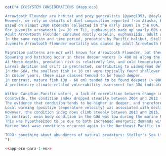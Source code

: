 \clearpage

```r
cat("# ECOSYSTEM CONSIDERATIONS {#app:eco}

Arrowtooth Flounder are habitat and prey generalists [@yang1993, @doyle2018]. 
However, we rely on details of diet composition reported from Alaska, because no diet data are collected on any of the surveys used in this assessment. 
Based on almost 2000 stomachs collected in the early 1990s in the GOA, Arrowtooth Flounder consume a diet dominated by zooplankton, fish, and benthic invertebrates [@yang1993, @goa2019]. 
For juvenile arrowtooth (<= 20 cm TL), euphausiids made up nearly 60% of their diet, followed by capelin at 24%. 
Adult Arrowtooth Flounder consumed mostly capelin, euphausiids, adult and juvenile pollock, Pandalid shrimp, herring, and other forage fish, none of which account for more than 22% of the overall diet. 
In the same region and time period, predation by Pacific halibut, Steller sea lions, and Pacific cod together explained about 10% of adult arrowtooth mortality and the flatfish trawl fishery accounted for 2% [@goa2019]. 
Juvenile Arrowtooth Flounder mortality was caused by adult Arrowtooth Flounder, and both adult and juvenile pollock, but the total of these mortality sources is less than 7% of juvenile arrowtooth production [@goa2019].

Migration patterns are not well known for Arrowtooth Flounder, but there is some indication that larger fish may migrate to deeper water in winter and shallower water in summer [@arf1995]. 
Spawning and hatching occur in these deeper waters (> 400 m) along the continental shelf break in winter [@blood2007]. 
At these depths, predation risk is relatively low, and cold temperatures along with intrinsically low metabolic rates ensure extended availability of yolk reserves, lowering the risk of larval starvation [@doyle2018]. 
Larval duration and drift is protracted, contributing to widespread delivery of larvae to coastal, continental shelf and slope waters, resulting in low connectivity between spawning and settlement areas [@doyle2018]. 
In the GOA, the smallest fish (< 10 cm) were typically found shallower than 200 m with all immature fish (< 30 cm) concentrating at < 400 m. 
In colder years, these size classes tended to be found deeper. 
In contrast, mature fish (30 - 60 cm) tended to be found deepest (> 800 m) in warmer years [@doyle2018]. 
A preliminary climate-related vulnerability assessment for GOA indicated low risk, high resilience overall; however, there exists some potential stage-specific sensitivity to temporal mis-match between larvae and zooplankton prey with increased temperatures [@doyle2018]. 

Within Canadian Pacific waters, a lack of correlation between change in abundance and changes in condition suggests that bottom-up ecosystem effects are unlikely to be driving overall stock status for Arrowtooth Flounder. 
Coastwide, the condition index dropped steadily between 2004 and 2012 (Fig. \@ref(fig:condition-index)), while the index of abundance for the same area increased by over 50% (Fig. \@ref(fig:geo-indexes-cpue)). 
The evidence that condition tends to be higher in deeper, and therefore cooler, waters is consistent with findings of some potential sensitivity to temperature [@english2021]. 
Local warming (positive temperature velocity) was associated with declines in biomass only in already warmer areas, and associated with increases biomass of immatures (~ 38 cm for females, ~ 31 cm for males) in cooler areas.
However, the condition index does climb steeply between 2013 and 2015, including the period of the 2014-2016 marine heat wave, in a way that mirrors the abundances of some more southern species of euphausiid [@boldt2021]. 
In contrast, mean body condition in the GOA was low during the marine heat wave (2015) and even lower in 2017 [@goa2019]. 
This was hypothesized to be due to both increased energetic demands with warm temperatures and lack of forage fish prey. 
Marine heat wave conditions occurred again in the Northeast Pacific in 2018, and 2019-2020, although they were not as extreme as in 2014-2016 [@boldt2021].

TODO: something about abundances of natural predators: Steller's Sea Lion, dogfish, pcod, any others?
")
```

```r
<<app-eco-para-1-en>>
```

<!-- "Fisheries data off Washington suggest that larger fish may migrate to deeper water in winter and shallower water in summer (Rickey 1995)." alaska assesment -->

<!-- "Arrowtooth Flounder spawn in deep waters (>400m) along the continental shelf break in winter (Blood et al. 2007). They are batch spawners, spawning from fall to winter off Washington State at depths greater than 366m (Rickey 1995)." alaska assesment" -->

<!-- "Trophic studies (Yang 1993, Hollowed, et al. 1995, Hollowed et al. 2000) suggest Arrowtooth Flounder are an important component in the dynamics of the Gulf of Alaska benthic ecosystem. They are an apex predator in the Gulf of Alaska and are habitat and prey generalists (Doyle et al. 2018). The majority of the prey by weight of arrowtooth larger than 40 cm was pollock, the remainder consisting of herring, capelin, euphausids, shrimp and cephalopods (Yang 1993). The percent of pollock in the diet of Arrowtooth Flounder increases for sizes greater than 40 cm (Figure 7.2, Doyle et al. 2018). Arrowtooth Flounder 15 cm to 30 cm consume mostly shrimp, capelin, euphausiids and herring, with small amounts of pollock and other miscellaneous fish. Groundfish predators include Pacific cod and halibut (see Ecosystem Considerations section)." -->

<!-- "Differences in distribution of Arrowtooth Flounder were compared between warm and cold years, where warm years included 1984, 1987, 1990, 1993, 2001, 2003, 2005, 2015 and cold years included 1996, 1999, 2007, 2009, 2011, and 2013 (Doyle et al. 2018). Results showed some effect of temperature on distribution (Figure 7.3). Fish less than 300mm were found typically <400m in warm years but deeper in cold years. Younger fish -->
<!-- <100m were found >200m only in colder years. ATF 300-600mm were found in the deepest stations >800m in warm years. High densities of fish were greater at 200-400m in cold years. Highest densities of larger, older fish >600mm were found over the slope in cold years (Doyle et al. 2018)." -->

<!-- "In general predators of juvenile Arrowtooth Flounder appear to be stable or declining. Steller sea lion trends have stabilized or continued to decline in the Gulf of Alaska. Large Pacific cod are estimated at low biomass. Together these suggest no apparent concern for an increase in juvenile arrowtooth predator populations. However, the western GOA shelf area has experienced heatwave conditions since late September 2018. Based on knowledge gained from the 2014-2016 heatwave, we consider this to be unfavorable for arrowtooth as the prolonged increased temperatures likely increased their metabolic demands as well as the metabolic demands of their groundfish predators. It is unknown how long the heatwave in this area will persist. We consider the concern level to be 2—some indicators showing adverse signals relevant to the stock but the pattern is not consistent across all indicators." -->

<!-- "During the 2019 bottom trawl survey, the average condition (defined as weight-length residuals) was near the time series mean indicating that the overall foraging landscape for Arrowtooth Flounder was sufficient. This is in contrast to 2015 and 2017 when mean body condition was low and record low (respectively), indicating that Arrowtooth Flounder were not able to forage sufficiently to meet energetic demands. This was likely related to the 2014-2016 marine heatwave which caused both increased energetic demands for groundfish due to the warm temperatures and lack of forage fish prey. Condition was slightly above the time series mean from Kodiak to Southeast, but remained slightly below from west of Kodiak to Unimak Pass, indicating the potential for regional variation in Arrowtooth Flounder prey abundance. -->
<!-- Both juvenile and adult Arrowtooth Flounder eat euphausiids. While euphausiids were at record abundance during the September 2018 Seward Line sampling, abundance estimates were low in May 2019. Acoustically- derived estimates of euphausiid abundance during summer 2019 were moderate to low. Additionally, the reproductive success of planktivorous auklets at the Semedi Islands was average. Taken together, these euphausiid indicators suggest moderate to low euphausiid abundance during 2019. -->
<!-- Forage fish indicators suggest mixed signals for abundance during 2019. Spring and late summer surveys for young of year groundfish found very few. However, forage-fish eating seabirds at the Semidis had strong reproductive success, although observations indicated that diets were unusual relative to other years where typical forage fish such as age-0 gadids, capelin, and sand lance predominate. Taken together these indicators suggest poor forage fish prey abundance." -->
